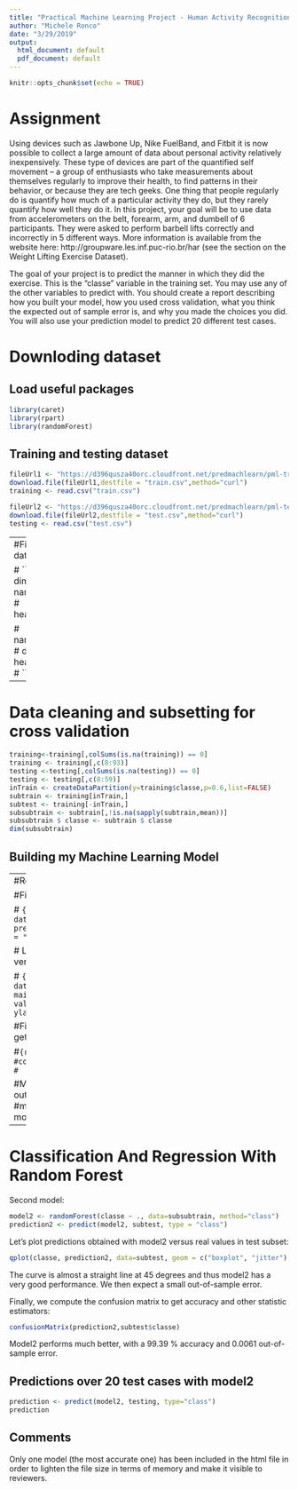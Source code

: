 ```yaml
---
title: "Practical Machine Learning Project - Human Activity Recognition"
author: "Michele Ronco"
date: "3/29/2019"
output:
  html_document: default
  pdf_document: default
---
```


```r
knitr::opts_chunk$set(echo = TRUE)
```

# Assignment 


Using devices such as Jawbone Up, Nike FuelBand, and Fitbit it is now possible to collect a large amount of data about personal activity relatively inexpensively. These type of devices are part of the quantified self movement – a group of enthusiasts who take measurements about themselves regularly to improve their health, to find patterns in their behavior, or because they are tech geeks. One thing that people regularly do is quantify how much of a particular activity they do, but they rarely quantify how well they do it. In this project, your goal will be to use data from accelerometers on the belt, forearm, arm, and dumbell of 6 participants. They were asked to perform barbell lifts correctly and incorrectly in 5 different ways. More information is available from the website here: http://groupware.les.inf.puc-rio.br/har (see the section on the Weight Lifting Exercise Dataset).

The goal of your project is to predict the manner in which they did the exercise. This is the "classe" variable in the training set. You may use any of the other variables to predict with. You should create a report describing how you built your model, how you used cross validation, what you think the expected out of sample error is, and why you made the choices you did. You will also use your prediction model to predict 20 different test cases.

# Downloding dataset

## Load useful packages


```r
library(caret)
library(rpart)
library(randomForest)
```

## Training and testing dataset 

```r
fileUrl1 <- "https://d396qusza40orc.cloudfront.net/predmachlearn/pml-training.csv"
download.file(fileUrl1,destfile = "train.csv",method="curl")
training <- read.csv("train.csv")

fileUrl2 <- "https://d396qusza40orc.cloudfront.net/predmachlearn/pml-testing.csv"
download.file(fileUrl2,destfile = "test.csv",method="curl")
testing <- read.csv("test.csv")
```

---
#First look at dataset 


# ```{r data}
# dim(training)
# names(training)
# head(training,2)

# names(testing)
# dim(testing)
# head(testing,2)
# ```
---

# Data cleaning and subsetting for cross validation 

```r
training<-training[,colSums(is.na(training)) == 0]
training <- training[,c(8:93)]
testing <-testing[,colSums(is.na(testing)) == 0]
testing <- testing[,c(8:59)]
inTrain <- createDataPartition(y=training$classe,p=0.6,list=FALSE)
subtrain <- training[inTrain,]
subtest <- training[-inTrain,]
subsubtrain <- subtrain[,!is.na(sapply(subtrain,mean))]
subsubtrain $ classe <- subtrain $ classe
dim(subsubtrain)
```

## Building my Machine Learning Model 

---
#Recursive Partitioning And Regression Trees

#First model:

# ```{r model1}
# model1 <- rpart(classe ~ ., data=subsubtrain, method="class")
# prediction1 <- predict(model1, subtest, type = "class")
# ```

# Let's plot predictions obtained with model1 versus real values in test subset: 

# ```{r plot1}
# qplot(classe, prediction1, data=subtest, geom = c("boxplot", "jitter"), main = #"predicted vs. observed in validation data", xlab = "Observed Classe", ylab = "Predicted #Classe")
#```

#Finally, we compute the confusion matrix to get accuracy and other statistic estimators:

#```{r cm1}
#confusionMatrix(prediction1,subtest$classe)
#```

#Model1 has a 74.43 % accuracy and 0.2557 out-of-sample error, let's try a random forest #model to improve the predictive power of our model. 
---

# Classification And Regression With Random Forest

Second model: 

```r
model2 <- randomForest(classe ~ ., data=subsubtrain, method="class")
prediction2 <- predict(model2, subtest, type = "class")
```

Let's plot predictions obtained with model2 versus real values in test subset: 

```r
qplot(classe, prediction2, data=subtest, geom = c("boxplot", "jitter"), main = "predicted vs. observed in validation data", xlab = "Observed Classe", ylab = "Predicted Classe")
```

The curve is almost a straight line at 45 degrees and thus model2 has a very good performance. We then expect a small out-of-sample error. 

Finally, we compute the confusion matrix to get accuracy and other statistic estimators:

```r
confusionMatrix(prediction2,subtest$classe)
```

Model2 performs much better, with a 99.39 % accuracy and 0.0061 out-of-sample error. 

## Predictions over 20 test cases with model2

```r
prediction <- predict(model2, testing, type="class")
prediction
```


## Comments

Only one model (the most accurate one) has been included in the html file in order to lighten the file size in terms of memory and make it visible to reviewers. 


